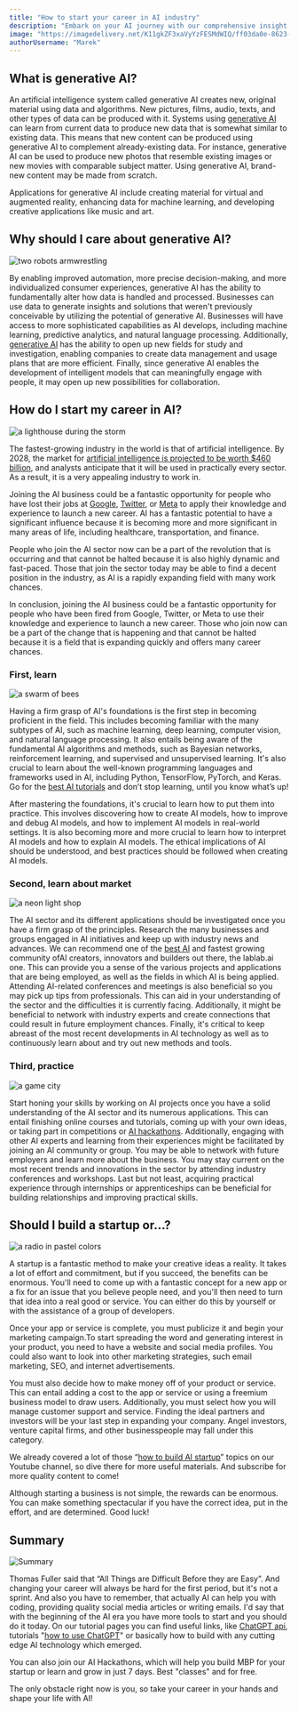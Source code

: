 ```yaml
---
title: "How to start your career in AI industry"
description: "Embark on your AI journey with our comprehensive insight into how to start your career in the AI industry. Uncover the magic of generative AI and find the way how to use it!"
image: "https://imagedelivery.net/K11gkZF3xaVyYzFESMdWIQ/ff03da0e-8623-49dc-8e2f-5f239cb64000/full"
authorUsername: "Marek"
---
```


## What is generative AI?

An artificial intelligence system called generative AI creates new, original material using data and algorithms. New pictures, films, audio, texts, and other types of data can be produced with it. Systems using [generative AI](https://lablab.ai/blog/generative-ai-generative-ai-models) can learn from current data to produce new data that is somewhat similar to existing data. This means that new content can be produced using generative AI to complement already-existing data. For instance, generative AI can be used to produce new photos that resemble existing images or new movies with comparable subject matter. Using generative AI, brand-new content may be made from scratch.

Applications for generative AI include creating material for virtual and augmented reality, enhancing data for machine learning, and developing creative applications like music and art.

## Why should I care about generative AI?

<Img src="https://imagedelivery.net/K11gkZF3xaVyYzFESMdWIQ/5b503d9c-c93c-493d-1515-91c4e49df500/full" alt="two robots armwrestling" />

By enabling improved automation, more precise decision-making, and more individualized consumer experiences, generative AI has the ability to fundamentally alter how data is handled and processed. Businesses can use data to generate insights and solutions that weren't previously conceivable by utilizing the potential of generative AI. Businesses will have access to more sophisticated capabilities as AI develops, including machine learning, predictive analytics, and natural language processing. Additionally, [generative AI](https://lablab.ai/blog/state-of-the-art-ai-jason-calacanis-the-greatest-startup-investor-of-all-time-number-one-prediction-for-2023) has the ability to open up new fields for study and investigation, enabling companies to create data management and usage plans that are more efficient. Finally, since generative AI enables the development of intelligent models that can meaningfully engage with people, it may open up new possibilities for collaboration.

## How do I start my career in AI?

<Img src="https://imagedelivery.net/K11gkZF3xaVyYzFESMdWIQ/b40780ef-dd98-4348-f8ab-b496d0aa3e00/full" alt="a lighthouse during the storm"  />

The fastest-growing industry in the world is that of artificial intelligence. By 2028, the market for [artificial intelligence is projected to be worth $460 billion](https://newnative.ai/news/the-ai-economy-and-future-of-ai-natives), and analysts anticipate that it will be used in practically every sector. As a result, it is a very appealing industry to work in.

Joining the AI business could be a fantastic opportunity for people who have lost their jobs at [Google](https://www.independent.co.uk/tech/google-firing-layoffs-sundar-pichai-alphabet-b2266019.html), [Twitter](https://edition.cnn.com/2022/12/22/tech/twitter-layoffs-continue/index.html), or [Meta](https://www.forbes.com/sites/qai/2022/12/07/meta-layoffsfacebook-continues-to-cut-costs-by-cutting-headcount/) to apply their knowledge and experience to launch a new career. AI has a fantastic potential to have a significant influence because it is becoming more and more significant in many areas of life, including healthcare, transportation, and finance.

People who join the AI sector now can be a part of the revolution that is occurring and that cannot be halted because it is also highly dynamic and fast-paced. Those that join the sector today may be able to find a decent position in the industry, as AI is a rapidly expanding field with many work chances.

In conclusion, joining the AI business could be a fantastic opportunity for people who have been fired from Google, Twitter, or Meta to use their knowledge and experience to launch a new career. Those who join now can be a part of the change that is happening and that cannot be halted because it is a field that is expanding quickly and offers many career chances.

### First, learn

<Img src="https://imagedelivery.net/K11gkZF3xaVyYzFESMdWIQ/acca201e-0f0b-4a74-cdf4-279240519200/full" alt="a swarm of bees" />

Having a firm grasp of AI's foundations is the first step in becoming proficient in the field. This includes becoming familiar with the many subtypes of AI, such as machine learning, deep learning, computer vision, and natural language processing. It also entails being aware of the fundamental AI algorithms and methods, such as Bayesian networks, reinforcement learning, and supervised and unsupervised learning. It's also crucial to learn about the well-known programming languages and frameworks used in AI, including Python, TensorFlow, PyTorch, and Keras. Go for the [best AI tutorials](https://lablab.ai/t) and don’t stop learning, until you know what’s up!

After mastering the foundations, it's crucial to learn how to put them into practice. This involves discovering how to create AI models, how to improve and debug AI models, and how to implement AI models in real-world settings. It is also becoming more and more crucial to learn how to interpret AI models and how to explain AI models. The ethical implications of AI should be understood, and best practices should be followed when creating AI models.

### Second, learn about market

<Img src="https://imagedelivery.net/K11gkZF3xaVyYzFESMdWIQ/715902ac-4ab2-48fe-6715-d3681d7a1d00/full" alt="a neon light shop" />

The AI sector and its different applications should be investigated once you have a firm grasp of the principles. Research the many businesses and groups engaged in AI initiatives and keep up with industry news and advances. We can recommend one of the [best AI](https://discord.com/invite/XnxrJ8ytRs) and fastest growing community ofAI creators, innovators and builders out there, the lablab.ai one. This can provide you a sense of the various projects and applications that are being employed, as well as the fields in which AI is being applied. Attending AI-related conferences and meetings is also beneficial so you may pick up tips from professionals. This can aid in your understanding of the sector and the difficulties it is currently facing. Additionally, it might be beneficial to network with industry experts and create connections that could result in future employment chances. Finally, it's critical to keep abreast of the most recent developments in AI technology as well as to continuously learn about and try out new methods and tools.

### Third, practice

<Img src="https://imagedelivery.net/K11gkZF3xaVyYzFESMdWIQ/8557ae32-0c2b-4f76-f492-c3a5da50fb00/full" alt="a game city" />

Start honing your skills by working on AI projects once you have a solid understanding of the AI sector and its numerous applications. This can entail finishing online courses and tutorials, coming up with your own ideas, or taking part in competitions or [AI hackathons](https://lablab.ai/event). Additionally, engaging with other AI experts and learning from their experiences might be facilitated by joining an AI community or group. You may be able to network with future employers and learn more about the business. You may stay current on the most recent trends and innovations in the sector by attending industry conferences and workshops. Last but not least, acquiring practical experience through internships or apprenticeships can be beneficial for building relationships and improving practical skills.

## Should I build a startup or…?

<Img src="https://imagedelivery.net/K11gkZF3xaVyYzFESMdWIQ/49e28e9b-5406-4003-8480-11f891358000/full" alt="a radio in pastel colors" />

A startup is a fantastic method to make your creative ideas a reality. It takes a lot of effort and commitment, but if you succeed, the benefits can be enormous. You'll need to come up with a fantastic concept for a new app or a fix for an issue that you believe people need, and you'll then need to turn that idea into a real good or service. You can either do this by yourself or with the assistance of a group of developers.

Once your app or service is complete, you must publicize it and begin your marketing campaign.To start spreading the word and generating interest in your product, you need to have a website and social media profiles. You could also want to look into other marketing strategies, such email marketing, SEO, and internet advertisements.

You must also decide how to make money off of your product or service. This can entail adding a cost to the app or service or using a freemium business model to draw users. Additionally, you must select how you will manage customer support and service. Finding the ideal partners and investors will be your last step in expanding your company. Angel investors, venture capital firms, and other businesspeople may fall under this category.

We already covered a lot of those “[how to build AI startup](https://www.youtube.com/@lablab10/videos)” topics on our Youtube channel, so dive there for more useful materials. And subscribe for more quality content to come!

Although starting a business is not simple, the rewards can be enormous. You can make something spectacular if you have the correct idea, put in the effort, and are determined. Good luck!

## Summary

<Img src="https://imagedelivery.net/K11gkZF3xaVyYzFESMdWIQ/28c4b5fb-5a3f-42ec-d29f-407902052800/original" alt="Summary" />

Thomas Fuller said that “All Things are Difficult Before they are Easy”. And changing your career will always be hard for the first period, but it's not a sprint. And also you have to remember, that actually AI can help you with coding, providing quality social media articles or writing emails. I'd say that with the beginning of the AI era you have more tools to start and you should do it today. On our tutorial pages you can find useful links, like [ChatGPT api](https://lablab.ai/tech/openai/chatgpt), tutorials "[how to use ChatGPT](https://lablab.ai/t/chatgpt-guide)" or basically how to build with any cutting edge AI technology which emerged.

You can also join our AI Hackathons, which will help you build MBP for your startup or learn and grow in just 7 days. Best "classes" and for free.

The only obstacle right now is you, so take your career in your hands and shape your life with AI!
